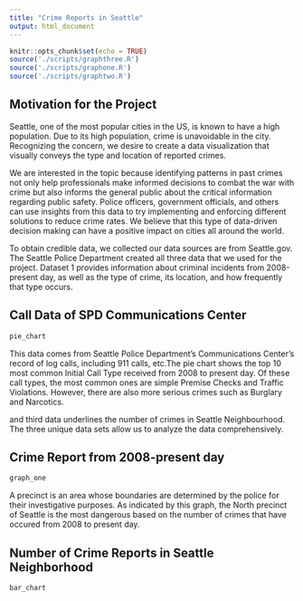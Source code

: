 ```yaml
---
title: "Crime Reports in Seattle"
output: html_document
---
```


```r
knitr::opts_chunk$set(echo = TRUE)
source('./scripts/graphthree.R')
source('./scripts/graphone.R')
source('./scripts/graphtwo.R')
```

## Motivation for the Project

Seattle, one of the most popular cities in the US, is known to have a high population.  Due to its high population, crime is unavoidable in the city. Recognizing the concern, we desire to create a data visualization that visually conveys the type and location of reported crimes. 

We are interested in the topic because identifying patterns in past crimes not only help professionals make informed decisions to combat the war with crime but also informs the general public about the critical information regarding public safety. Police officers, government officials, and others can use insights from this data to try implementing and enforcing different solutions to reduce crime rates. We believe that this type of data-driven decision making can have a positive impact on cities all around the world.

To obtain credible data,  we collected our data sources are from Seattle.gov. The Seattle Police Department created all three data that we used for the project. Dataset 1 provides information about criminal incidents from 2008-present day, as well as the type of crime, its location, and how frequently that type occurs.


## Call Data of SPD Communications Center
```r
pie_chart
```

This data comes from Seattle Police Department's Communications Center's record of log calls, including 911 calls, etc.The pie chart shows the top 10 most common Initial Call Type received from 2008 to present day. Of these call types, the most common ones are simple Premise Checks and Traffic Violations. However, there are also more serious crimes such as Burglary and Narcotics. 


and third data underlines the number of crimes in Seattle Neighbourhood. The three unique data sets allow us to analyze the data comprehensively. 

## Crime Report from 2008-present day
```r
graph_one
```

A precinct is an area whose boundaries are determined by the police for their investigative purposes. As indicated by this graph, the North precinct of Seattle is the most dangerous based on the number of crimes that have occured from 2008 to present day.

## Number of Crime Reports in Seattle Neighborhood
```r
bar_chart
```

